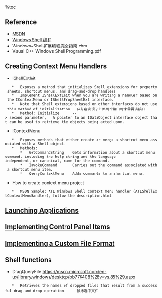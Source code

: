%toc

==  Reference  ==
*   [[https://msdn.microsoft.com/en-us/library/bb773177%28v=vs.85%29.aspx|MSDN]]
*   [[http://blog.csdn.net/chchzh/article/details/2211475#comments|Windows Shell 编程]]
*   Windows+Shell扩展编程完全指南.chm
*   Visual C++ Windows Shell Programming.pdf

==  Creating Context Menu Handlers ==
*   IShellExtInit
    *   Exposes a method that initializes Shell extensions for property sheets, shortcut menus, and drag-and-drop handlers 
    *   Implement IShellExtInit when you are writing a handler based on the IContextMenu or IShellPropSheetExt interface.
    *   Note that Shell extensions based on other interfaces do not use this method of initialization.  只有在实现了上面两个接口时才需要该接口
    *   Method: Initialize      --> second parameter,   A pointer to an IDataObject interface object that can be used to retrieve the objects being acted upon.
*   IContextMenu
    *   Exposes methods that either create or merge a shortcut menu associated with a Shell object.
    *   Methods:
        *   GetCommandString 	Gets information about a shortcut menu command, including the help string and the language-independent, or canonical, name for the command.
        *   InvokeCommand 	    Carries out the command associated with a shortcut menu item.  
        *   QueryContextMenu 	Adds commands to a shortcut menu.
*   How to create context menu project
    *   MSDN Sample: ATL Windows Shell context menu handler (ATLShellExtContextMenuHandler), follow the description.html

==  [[https://msdn.microsoft.com/en-us/library/bb776886%28v=vs.85%29.aspx|Launching Applications]]  ==
==  [[https://msdn.microsoft.com/en-us/library/cc144185%28v=vs.85%29.aspx|Implementing Control Panel Items]]  ==
==  [[https://msdn.microsoft.com/en-us/library/ff521657%28v=vs.85%29.aspx|Implementing a Custom File Format]]  ==

==  Shell functions ==
*   DragQueryFile   https://msdn.microsoft.com/en-us/library/windows/desktop/bb776408%28v=vs.85%29.aspx
    *   Retrieves the names of dropped files that result from a successful drag-and-drop operation.     鼠标选中文件
